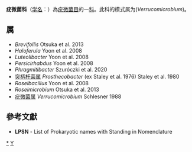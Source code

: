 {{Automatic taxobox
| taxon = Verrucomicrobiaceae
| authority = Ward-Rainey et al., 1996
| type genus = 疣微菌属<br>''Verrucomicrobium''
| type genus authority = Schlesner, 1988
}}
''' 疣微菌科'''（[[学名|学名]]：{{lang|la|''Verrucomicrobiaceae''}}）為[[疣微菌目|疣微菌目]]的一[[科|科]]。此科的模式属为(''Verrucomicrobium'')。

==属==
* ''Brevifollis'' Otsuka et al. 2013
* ''Haloferula'' Yoon et al. 2008
* ''Luteolibacter'' Yoon et al. 2008
* ''Persicirhabdus'' Yoon et al. 2008
* ''Phragmitibacter'' Szuróczki et al. 2020
* [[突柄杆菌属|突柄杆菌属]] ''Prosthecobacter'' (ex Staley et al. 1976) Staley et al. 1980
* ''Roseibacillus'' Yoon et al. 2008
* ''Roseimicrobium'' Otsuka et al. 2013
* [[疣微菌属|疣微菌属]] ''Verrucomicrobium'' Schlesner 1988

==參考文獻==
{{reflist}}
* '''LPSN''' - List of Prokaryotic names with Standing in Nomenclature

{{taxonbar}}

[[Category:_疣微菌科|*]]
[[Category:1996年描述的分类群|Y]]